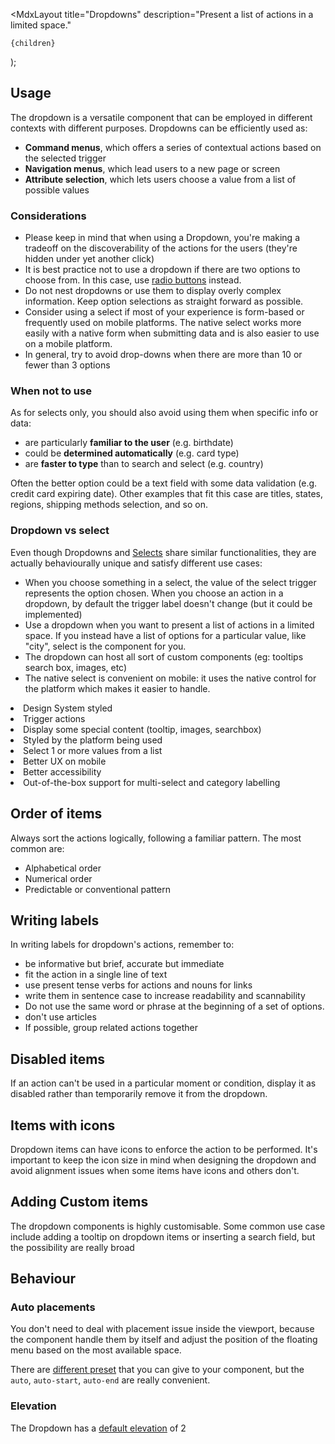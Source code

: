 
  <MdxLayout
    title="Dropdowns"
    description="Present a list of actions in a limited space."
  >
    {children}
  </MdxLayout>
);

## Usage

The dropdown is a versatile component that can be employed in different contexts with different purposes. Dropdowns can be efficiently used as:

- **Command menus**, which offers a series of contextual actions based on the selected trigger
- **Navigation menus**, which lead users to a new page or screen
- **Attribute selection**, which lets users choose a value from a list of possible values

### Considerations

- Please keep in mind that when using a Dropdown, you're making a tradeoff on the discoverability of the actions for the users (they're hidden under yet another click)
- It is best practice not to use a dropdown if there are two options to choose
  from. In this case, use [radio buttons](/develop/components/selection-controls/) instead.
- Do not nest dropdowns or use them to display overly complex information. Keep option selections as straight forward as possible.
- Consider using a select if most of your experience is form-based or frequently used on mobile platforms. The native select works more easily with a native form when submitting data and is also easier to use on a mobile platform.
- In general, try to avoid drop-downs when there are more than 10 or fewer than 3 options

### When not to use

As for selects only, you should also avoid using them when specific info or data:

- are particularly **familiar to the user** (e.g. birthdate)
- could be **determined automatically** (e.g. card type)
- are **faster to type** than to search and select (e.g. country)

Often the better option could be a text field with some data validation (e.g. credit card expiring date). Other examples that fit this case are titles, states, regions, shipping methods selection, and so on.

### Dropdown vs select

Even though Dropdowns and [Selects](/develop/components/select/) share similar functionalities, they are actually behaviourally unique and satisfy different use cases:

- When you choose something in a select, the value of the select trigger represents the option chosen. When you choose an action in a dropdown, by default the trigger label doesn't change (but it could be implemented)
- Use a dropdown when you want to present a list of actions in a limited space. If you instead have a list of options for a particular value, like "city", select is the component for you.
- The dropdown can host all sort of custom components (eg: tooltips search box, images, etc)
- The native select is convenient on mobile: it uses the native control for the platform which makes it easier to handle.

<Stack direction="row" wrap columnGap={16} rowGap={24} verticalAlign="start">
  <Stack direction="column" rowGap={8} style={{ maxWidth: "35ch" }}>
    <Title level="5">Dropdown</Title>
    <List marker="check" markerColor="var(--highlight-green-foreground)">
      <li>Design System styled</li>
      <li>Trigger actions</li>
      <li>Display some special content (tooltip, images, searchbox)</li>
    </List>
  </Stack>
  <Stack direction="column" rowGap={8} style={{ maxWidth: "35ch" }}>
    <Title level="5">Select</Title>
    <List marker="check" markerColor="var(--highlight-green-foreground)">
      <li>Styled by the platform being used</li>
      <li>Select 1 or more values from a list</li>
      <li>Better UX on mobile</li>
      <li>Better accessibility</li>
      <li>Out-of-the-box support for multi-select and category labelling</li>
    </List>
  </Stack>
</Stack>

## Order of items

Always sort the actions logically, following a familiar pattern. The most common are:

- Alphabetical order
- Numerical order
- Predictable or conventional pattern

<Stack direction="row" columnGap={24}>
  <HintCard isBad image="/design/recipes/dropdowns/order-dont.png" />
  <HintCard image="/design/recipes/dropdowns/order-do.png" />
</Stack>

## Writing labels

In writing labels for dropdown's actions, remember to:

- be informative but brief, accurate but immediate
- fit the action in a single line of text
- use present tense verbs for actions and nouns for links
- write them in sentence case to increase readability and scannability
- Do not use the same word or phrase at the beginning of a set of options.
- don't use articles
- If possible, group related actions together

<Stack direction="row" columnGap={24}>
  <HintCard isBad image="/design/recipes/dropdowns/labels-dont.png" />
  <HintCard image="/design/recipes/dropdowns/labels-do.png" />
</Stack>

## Disabled items

If an action can't be used in a particular moment or condition, display it as disabled rather than temporarily remove it from the dropdown.

<Stack direction="row" columnGap={24}>
  <HintCard isBad image="/design/recipes/dropdowns/disabled-dont.png" />
  <HintCard image="/design/recipes/dropdowns/disabled-do.png" />
</Stack>

## Items with icons

Dropdown items can have icons to enforce the action to be performed. It's important to keep the icon size in mind when designing the dropdown and avoid alignment issues when some items have icons and others don't.

<Stack direction="row" columnGap={24}>
  <HintCard isBad image="/design/recipes/dropdowns/icons-dont.png" />
  <HintCard image="/design/recipes/dropdowns/icons-do.png" />
</Stack>

## Adding Custom items

The dropdown components is highly customisable. Some common use case include adding a tooltip on dropdown items or inserting a search field, but the possibility are really broad

<ThemedImg
  alt="A dropdown with some custom components inside it: tab, disclosure"
  src="/design/recipes/dropdowns/custom-items.png"
/>

## Behaviour

### Auto placements

You don't need to deal with placement issue inside the viewport, because the component handle them by itself and adjust the position of the floating menu based on the most available space.

There are [different preset](/develop/components/dropdown/#dropdown) that you can give to your component, but the `auto`, `auto-start`, `auto-end` are really convenient.

### Elevation

The Dropdown has a [default elevation](/design/foundations/elevations/#default-elevations) of 2
